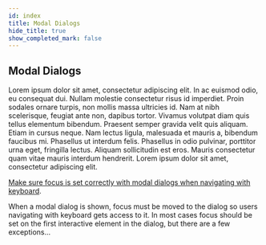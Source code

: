 ```yaml
---
id: index
title: Modal Dialogs
hide_title: true
show_completed_mark: false
---
```



<Card icon="📜">

## Modal Dialogs

Lorem ipsum dolor sit amet, consectetur adipiscing elit. In ac euismod odio, eu consequat dui. Nullam molestie consectetur risus id imperdiet. Proin sodales ornare turpis, non mollis massa ultricies id. Nam at nibh scelerisque, feugiat ante non, dapibus tortor. Vivamus volutpat diam quis tellus elementum bibendum. Praesent semper gravida velit quis aliquam. Etiam in cursus neque. Nam lectus ligula, malesuada et mauris a, bibendum faucibus mi. Phasellus ut interdum felis. Phasellus in odio pulvinar, porttitor urna eget, fringilla lectus. Aliquam sollicitudin est eros. Mauris consectetur quam vitae mauris interdum hendrerit. Lorem ipsum dolor sit amet, consectetur adipiscing elit.

</Card>

<CategoryItem id="modal-focus">

[Make sure focus is set correctly with modal dialogs when navigating with keyboard](modal-focus.md).

When a modal dialog is shown, focus must be moved to the dialog so users navigating with keyboard gets access to it. In most cases focus should be set on the first interactive element in the dialog, but there are a few exceptions...

</CategoryItem>
